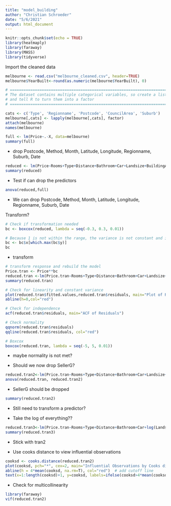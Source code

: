 ```yaml
---
title: "model_building"
author: "Christian Schroeder"
date: "5/6/2021"
output: html_document
---
```


```r
knitr::opts_chunk$set(echo = TRUE)
library(heatmaply)
library(faraway)
library(MASS)
library(tidyverse) 
```

Import the cleaned data

```r
melbourne <- read.csv("melbourne_cleaned.csv", header=TRUE)
melbourne$YearBuilt<-round(as.numeric(melbourne$YearBuilt), 0)

# ==============================================================================
# The dataset contains multiple categorical variables, so create a list of them
# and tell R to turn them into a factor
# ==============================================================================

cats <- c('Type', 'Regionname', 'Postcode', 'CouncilArea', 'Suburb')
melbourne[,cats] <- lapply(melbourne[,cats], factor)
attach(melbourne)
names(melbourne)
```

```r
full <- lm(Price~.-X, data=melbourne)
summary(full)
```

-   drop Postcode, Method, Month, Latitude, Longitude, Regionname, Suburb, Date

```r
reduced <- lm(Price~Rooms+Type+Distance+Bathroom+Car+Landsize+BuildingArea+YearBuilt+Propertycount+CouncilArea+Year+SellerG)
summary(reduced)
```

-   Test if can drop the predictors

```r
anova(reduced,full)
```

-   We can drop Postcode, Method, Month, Latitude, Longitude, Regionname, Suburb, Date

Transform?

```r
# Check if transformation needed
bc <- boxcox(reduced, lambda = seq(-0.3, 0.3, 0.01))

# Because 1 is not within the range, the variance is not constant and it would be best to transform the response variable. Getting the recommended transformation value.
bc <- bc$x[which.max(bc$y)]
bc
```

-   transform

```r
# transform response and rebuild the model
Price.tran <- Price**bc
reduced.tran <-lm(Price.tran~Rooms+Type+Distance+Bathroom+Car+Landsize+BuildingArea+YearBuilt+Propertycount+CouncilArea+Year+SellerG)
summary(reduced.tran)
```

```r
# Check for linearity and constant variance
plot(reduced.tran$fitted.values,reduced.tran$residuals, main="Plot of Residuals against Fitted Values")
abline(h=0,col="red")

# Check for independence
acf(reduced.tran$residuals, main="ACF of Residuals")

# Check normality
qqnorm(reduced.tran$residuals)
qqline(reduced.tran$residuals, col="red")

# Boxcox
boxcox(reduced.tran, lambda = seq(-5, 5, 0.01))
```

-   maybe normality is not met?

-   Should we now drop SellerG?

```r
reduced.tran2<-lm(Price.tran~Rooms+Type+Distance+Bathroom+Car+Landsize+BuildingArea+YearBuilt+Propertycount+CouncilArea+Postcode+Year)
anova(reduced.tran, reduced.tran2)
```

-   SellerG should be dropped

```r
summary(reduced.tran2)
```

-   Still need to transform a predictor?

-   Take the log of everything??

```r
reduced.tran3<-lm(Price.tran~Rooms+Type+Distance+Bathroom+Car+log(Landsize+0.01)+BuildingArea+YearBuilt+Propertycount+CouncilArea+Year)
summary(reduced.tran3)
```
-   Stick with tran2

-   Use cooks distance to view influential observations
```r
cooksd <- cooks.distance(reduced.tran2)
plot(cooksd, pch="*", cex=2, main="Influential Observations by Cooks distance")  # plot cook's distance
abline(h = 4*mean(cooksd, na.rm=T), col="red")  # add cutoff line
text(x=1:length(cooksd)+1, y=cooksd, labels=ifelse(cooksd>4*mean(cooksd, na.rm=T),names(cooksd),""), col="red")  # add labels
```
-   Check for multicollinearity
```r
library(faraway)
vif(reduced.tran2)
```

